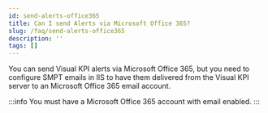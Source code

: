 ```yaml
---
id: send-alerts-office365
title: Can I send Alerts via Microsoft Office 365?
slug: /faq/send-alerts-office365
description: ''
tags: []
---
```


You can send Visual KPI alerts via Microsoft Office 365, but you need to configure SMPT emails in IIS to have them delivered from the Visual KPI server to an Microsoft Office 365 email account.

:::info
You must have a Microsoft Office 365 account with email enabled.
:::